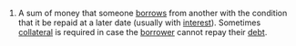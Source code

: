 #A sum of money that someone [[borrow]]s from another with the condition that it be repaid at a later date (usually with [[interest]]).  Sometimes [[collateral]] is required in case the [[borrower]] cannot repay their [[debt]].